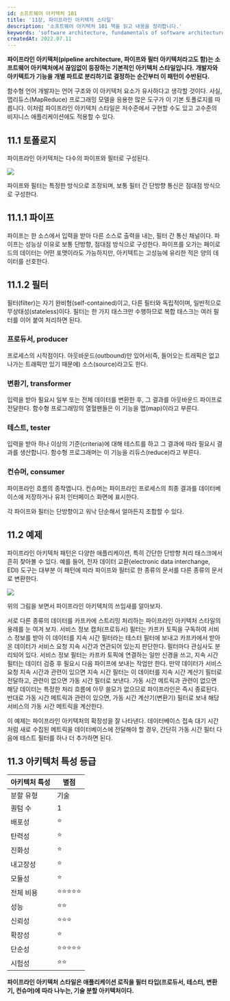 ```yaml
---
id: 소프트웨어 아키텍처 101
title: '11장, 파이프라인 아키텍처 스타일'
description: '소프트웨어 아키텍처 101 책을 읽고 내용을 정리합니다.'
keywords: 'software architecture, fundamentals of software architecture, 소프트웨어 아키텍처 101, book, study'
createdAt: 2022.07.11
---
```


**파이프라인 아키텍처(pipeline architecture, 파이프와 필터 아키텍처라고도 함)는 소프트웨어 아키텍처에서 끊임없이 등장하는 기본적인 아키텍처 스타일입니다.**
**개발자와 아키텍트가 기능을 개별 파트로 분리하기로 결정하는 순간부터 이 패턴이 수반된다.**

함수형 언어 개발자는 언어 구조와 이 아키텍처 요소가 유사하다고 생각할 것이다. 사실, 맵리듀스(MapReduce) 프로그래밍 모델을 응용한 많은 도구가 이 기본 토폴로지를 따릅니다.
이처럼 파이프라인 아키텍처 스타일은 저수준에서 구현할 수도 있고 고수준의 비지니스 애플리케이션에도 적용할 수 있다.

## 11.1 토폴로지

파이프라인 아키텍처는 다수의 파이프와 필터로 구성된다.

<img className='w-8/12 m-auto' src='/assets/images/software-architecture-101-26.jpg' />
<br />

파이프와 필터는 특정한 방식으로 조정되며, 보통 필터 간 단방향 통신은 점대점 방식으로 구성한다.

## 11.1.1 파이프

파이프는 한 소스에서 입력을 받아 다른 소스로 출력을 내는, 필터 간 통신 채널이다. 파이프는 성능상 이유로 보통 단방향, 점대점 방식으로 구성한다.
파이프를 오가는 페이로드의 데이터는 어떤 포맷이라도 가능하지만, 아키텍트는 고성능에 유리한 적은 양의 데이터를 선호한다.

## 11.1.2 필터

필터(filter)는 자기 완비형(self-contained)이고, 다른 필터와 독립적이며, 일반적으로 무상태성(stateless)이다. 필터는 한 가지 태스크만 수행하므로 복합 태스크는 여러 필터를 이어 붙여 처리하면 된다.

### 프로듀서, producer

프로세스의 시작점이다. 아웃바운드(outbound)만 있어서(즉, 들어오는 트래픽은 없고 나가는 트래픽만 있기 때문에) 소스(source)라고도 한다.

### 변환기, transformer

입력을 받아 필요시 일부 또는 전체 데이터를 변환한 후, 그 결과를 아웃바운드 파이프로 전달한다. 함수형 프로그래밍의 열혈팬들은 이 기능을 맵(map)이라고 부른다.

### 테스트, tester

입력을 받아 하나 이상의 기준(criteria)에 대해 테스트를 하고 그 결과에 따라 필요시 결과를 생산합니다. 함수형 프로그래머는 이 기능을 리듀스(reduce)라고 부른다.

### 컨슈머, consumer

파이프라인 흐름의 종착엽니다. 컨슈머는 파이프라인 프로세스의 최종 결과를 데이터베이스에 저장하거나 유저 인터페이스 화면에 표시한다.

각 파이프와 필터는 단방향이고 워낙 단순해서 얼마든지 조합할 수 있다.

## 11.2 예제

파이프라인 아키텍처 패턴은 다양한 애플리케이션, 특히 간단한 단방향 처리 태스크에서 흔히 찾아볼 수 있다. 예를 들어, 전자 데이터 교환(electronic data interchange, EDI) 도구는 대부분 이 패턴에 따라 파이프와 필터로 한 종류의 문서를 다른 종류의 문서로 변환한다.

<img className='w-8/12 m-auto' src='/assets/images/software-architecture-101-27.jpg' />
<br />

위의 그림을 보면서 파이프라인 아키텍처의 쓰임새를 알아보자.

서로 다른 종류의 데이터를 카프카에 스트리밍 처리하는 파이프라인 아키텍처 스타일의 용례를 눈 여겨 보자.
서비스 정보 캡처(프로듀서) 필터는 카프카 토픽을 구독하여 서비스 정보를 받아 이 데이터를 지속 시간 필터라는 테스터 필터에 보내고 카프카에서 받아온 데이터가 서비스 요청 지속 시간과 연관되어 있는지 판단한다.
필터마다 관심사도 분리되어 있다. 서비스 정보 필터는 카프카 토픽에 연결하는 일만 신경을 쓰고, 지속 시간 필터는 데이터 검증 후 필요시 다음 파이프에 보내는 작업만 한다.
만약 데이터가 서비스 요청 지속 시간과 관련이 있으면 지속 시간 필터는 이 데이터를 지속 시간 계산기 필터로 전달하고, 관련이 없으면 가동 시간 필터로 보낸다.
가동 시간 메트릭과 관련이 없으면 해당 데이터는 특정한 처리 흐름에 아무 쓸모가 없으므로 파이프라인은 즉시 종료된다.
반대로 가동 시간 메트릭과 관련이 있으면, 가동 시간 계산기(변환기) 필터로 보내 해당 서비스의 가동 시간 메트릭을 계산한다.

이 예제는 파이프라인 아키텍처의 확장성을 잘 나타낸다.
데이터베이스 접속 대기 시간처럼 새로 수집된 메트릭을 데이터베이스에 전달해야 할 경우, 간단히 가동 시간 필터 다음에 테스트 필터를 하나 더 추가하면 된다.

## 11.3 아키텍처 특성 등급

| 아키텍처 특성 | 별점       |
| ------------- | ---------- |
| 분할 유형     | 기술       |
| 퀀텀 수       | 1          |
| 배포성        | ⭐         |
| 탄력성        | ⭐         |
| 진화성        | ⭐         |
| 내고장성      | ⭐         |
| 모듈성        | ⭐         |
| 전체 비용     | ⭐⭐⭐⭐⭐ |
| 성능          | ⭐⭐       |
| 신뢰성        | ⭐⭐⭐     |
| 확장성        | ⭐         |
| 단순성        | ⭐⭐⭐⭐⭐ |
| 시험성        | ⭐⭐       |

**파이프라인 아키텍처 스타일은 애플리케이션 로직을 필터 타입(프로듀서, 테스터, 변환기, 컨슈머)에 따라 나누는, 기술 분할 아키텍처이다.**
